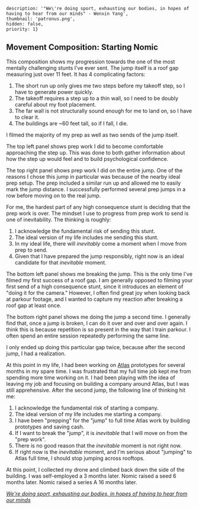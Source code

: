 
    description: '"We\'re doing sport, exhausting our bodies, in hopes of having to hear from our minds" - Wenxin Yang',
    thumbnail: 'patronus.png',
    hidden: false,
    priority: 1}


## Movement Composition: Starting Nomic

<RemoteVideo src="https://calcifer-hot.s3.us-east-2.amazonaws.com/compositions/you_have_to_jump.mp4"/>

This composition shows my progression towards the one of the most mentally challenging stunts I've ever sent.
The jump itself is a roof gap measuring just over 11 feet.
It has 4 complicating factors:
1) The short run up only gives me two steps before my takeoff step, so I have to generate power quickly.
2) The takeoff requires a step up to a thin wall, so I need to be doubly careful about my foot placement.
3) The far wall is not structurally sound enough for me to land on, so I have to clear it.
4) The buildings are ~60 feet tall, so if I fall, I die.

I filmed the majority of my prep as well as two sends of the jump itself.

The top left panel shows prep work I did to become comfortable approaching the step up.
This was done to both gather information about how the step up would feel and to build psychological confidence.

The top right panel shows prep work I did on the entire jump.
One of the reasons I chose this jump in particular was because of the nearby ideal prep setup.
The prep included a similar run up and allowed me to easily mark the jump distance.
I successfully performed several prep jumps in a row before moving on to the real jump.

For me, the hardest part of any high consequence stunt is deciding that the prep work is over.
The mindset I use to progress from prep work to send is one of inevitability.
The thinking is roughly:
1) I acknowledge the fundamental risk of sending this stunt.
2) The ideal version of my life includes me sending this stunt.
3) In my ideal life, there will *inevitably* come a moment when I move from prep to send.
4) Given that I have prepared the jump responsibly, right now is an ideal candidate for that *inevitable* moment.

The bottom left panel shows me breaking the jump.
This is the only time I've filmed my first success of a roof gap.
I am generally opposed to filming your first send of a high consequence stunt, since it introduces an element of "doing it for the camera."
However, I often find great joy when looking back at parkour footage, and I wanted to capture my reaction after breaking a roof gap at least once.

The bottom right panel shows me doing the jump a second time.
I generally find that, once a jump is broken, I can do it over and over and over again.
I think this is because repetition is so present in the way that I train parkour.
I often spend an entire session repeatedly performing the same line.

I only ended up doing this particular gap twice, because after the second jump, I had a realization.

At this point in my life, I had been working on [Atlas](https://atlas.nomic.ai/) prototypes for several months in my spare time.
I was frustrated that my full time job kept me from spending more time working on it.
I had been playing with the idea of leaving my job and focusing on building a company around Atlas, but I was still apprehensive.
After the second jump, the following line of thinking hit me:
1) I acknowledge the fundamental risk of starting a company.
2) The ideal version of my life includes me starting a company.
3) I have been "prepping" for the "jump" to full time Atlas work by building prototypes and saving cash.
4) If I want to break the "jump", it is *inevitable* that I will move on from the "prep work".
5) There is no good reason that the *inevitable* moment is not right now.
6) If right now is the *inevitable* moment, and I'm serious about "jumping" to Atlas full time, I should stop jumping across rooftops.

At this point, I collected my drone and climbed back down the side of the building.
I was self-employed a 3 months later.
Nomic raised a seed 6 months later.
Nomic raised a series A 16 months later.

<em>[We're doing sport, exhausting our bodies, in hopes of having to hear from our minds](https://youtu.be/-I8SW351amQ?t=334)</em>